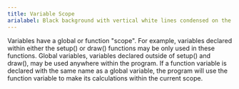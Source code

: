 ```yaml
---
title: Variable Scope
arialabel: Black background with vertical white lines condensed on the left side
---
```



Variables have a global or function "scope". For example,
variables declared within either the setup() or draw() functions may be
only used in these functions. Global variables, variables declared outside
of setup() and draw(), may be used anywhere within the program. If a function
variable is declared with the same name as a global variable, the program
will use the function variable to make its calculations within the current
scope.
